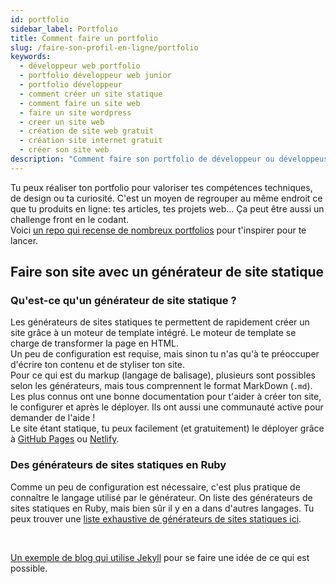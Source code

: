 ```yaml
---
id: portfolio
sidebar_label: Portfolio
title: Comment faire un portfolio
slug: /faire-son-profil-en-ligne/portfolio
keywords:
  -	développeur web portfolio
  - portfolio développeur web junior
  - portfolio développeur
  - comment créer un site statique
  -	comment faire un site web
  - faire un site wordpress
  - creer un site web
  - création de site web gratuit
  - création site internet gratuit
  - créer son site web
description: "Comment faire son portfolio de développeur ou développeuse en ligne"
---
```



Tu peux réaliser ton portfolio pour valoriser tes compétences techniques, de design ou ta curiosité.
C'est un moyen de regrouper au même endroit ce que tu produits en ligne: tes articles, tes projets web... Ça peut être aussi un challenge front en le codant.<br/>
Voici [un repo qui recense de nombreux portfolios](https://github.com/emmabostian/developer-portfolios) pour t'inspirer pour te lancer.

## Faire son site avec un générateur de site statique

### Qu'est-ce qu'un générateur de site statique ?

Les générateurs de sites statiques te permettent de rapidement créer un site grâce à un moteur de template intégré. Le moteur de template se charge de transformer la page en HTML.<br/>
Un peu de configuration est requise, mais sinon tu n'as qu'à te préoccuper d'écrire ton contenu et de styliser ton site.<br/>
Pour ce qui est du markup (langage de balisage), plusieurs sont possibles selon les générateurs, mais tous comprennent le format MarkDown (`.md`).<br/> 
Les plus connus ont une bonne documentation pour t'aider à créer ton site, le configurer et après le déployer. Ils ont aussi une communauté active pour demander de l'aide !<br/>
Le site étant statique, tu peux facilement (et gratuitement) le déployer grâce à [GitHub Pages](https://pages.github.com/) ou [Netlify](https://www.netlify.com/).<br/>

### Des générateurs de sites statiques en Ruby

Comme un peu de configuration est nécessaire, c'est plus pratique de connaître le langage utilisé par le générateur.
On liste des générateurs de sites statiques en Ruby, mais bien sûr il y en a dans d'autres langages. Tu peux trouver une [liste exhaustive de générateurs de sites statiques ici](https://jamstack.org/generators/).

<div class="container">
  <HorizontalCard
    src='/img/online_profile/portfolio/jekyll.png'
    alt='Logo Jekyll'
    href='https://jekyllrb.com/'
    title='Jekyll'
    description="Un des générateurs de site statique le plus connu et populaire. Le moteur de template en Liquid, créé par Shopify."
  />
  <HorizontalCard
    src='/img/online_profile/portfolio/middleman.png'
    alt='Logo Middleman'
    href='https://middlemanapp.com/'
    title='Middleman'
    description="Second sur le podium, Middleman donne l'option de plusieurs moteurs de template (dont liquid, erb et haml). Le CSS est en sass."
  />
  <HorizontalCard
    src='/img/online_profile/portfolio/nanoc.png'
    alt='Logo Nanoc'
    href='https://nanoc.ws/'
    title='Nanoc'
    description="Moins populaire que les deux précédents, Nanoc tient tout de même la troisième place sur le podium. Comme Middleman, il y a plusieurs moteurs de template (dont erb et haml)."
  />
  <HorizontalCard
    src='/img/online_profile/portfolio/bridgetown.jpeg'
    alt='Logo Bridgetown'
    href='https://www.bridgetownrb.com/'
    title='Bridgetown'
    description="Bridgetown a une communauté moins importante que les trois précédents, mais elle est tout de même active et le projet est maintenu. Il laisse le choix entre erb ou liquid en moteur de template."
  />
</div><br/>

[Un exemple de blog qui utilise Jekyll](https://catalinionescu.dev/) pour se faire une idée de ce qui est possible.
